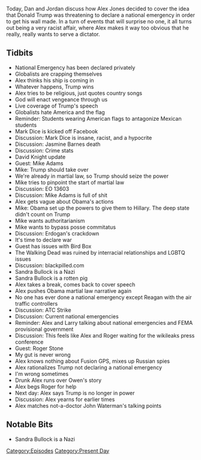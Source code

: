 {{Episode
    | title           = January 8, 2019
    | caption         = [https://knowledgefight.libsyn.com/knowledge-fight-january-8-2019 Listen to this episode on Libsyn]
    | episodeNumber   = 251
    | length          = 02:13:38
    | airDate         = January 11, 2019
    | coverageDate    = January 8, 2019
    | episodeType     = [[:Category:Present Day|Present Day]]
    | appearance      = [[Gavin Newsom]], [[Mark Dice]], [[Jasmine Barnes]], [[David Knight]], [[Mike Adams]], [[Roger Stone]], [[Owen Shroyer]]
    | oocDrop         = Gavin Newsom is the devil
    | previousEpisode = [[250: Remote Poisoners And Crypto Bigotry]]
    | nextEpisode     = [[252: April 7-8, 2009]]
}}

{{Stub}}

Today, Dan and Jordan discuss how Alex Jones decided to cover the idea that Donald Trump was threatening to declare a national emergency in order to get his wall made. In a turn of events that will surprise no one, it all turns out being a very racist affair, where Alex makes it way too obvious that he really, really wants to serve a dictator.

==Tidbits==

*National Emergency has been declared privately
*Globalists are crapping themselves
*Alex thinks his ship is coming in
*Whatever happens, Trump wins
*Alex tries to be religious, just quotes country songs
*God will enact vengeance through us
*Live coverage of Trump's speech
*Globalists hate America and the flag
*Reminder: Students wearing American flags to antagonize Mexican students
*Mark Dice is kicked off Facebook
*Discussion: Mark Dice is insane, racist, and a hypocrite
*Discussion: Jasmine Barnes death
*Discussion: Crime stats
*David Knight update
*Guest: Mike Adams
*Mike: Trump should take over
*We're already in martial law, so Trump should seize the power
*Mike tries to pinpoint the start of martial law
*Discussion: EO 13603
*Discussion: Mike Adams is full of shit
*Alex gets vague about Obama's actions
*Mike: Obama set up the powers to give them to Hillary. The deep state didn't count on Trump
*Mike wants authoritarianism
*Mike wants to bypass posse commitatus
*Discussion: Erdogan's crackdown
*It's time to declare war
*Guest has issues with Bird Box
*The Walking Dead was ruined by interracial relationships and LGBTQ issues
*Discussion: blackpilled.com
*Sandra Bullock is a Nazi
*Sandra Bullock is a rotten pig
*Alex takes a break, comes back to cover speech
*Alex pushes Obama martial law narrative again
*No one has ever done a national emergency except Reagan with the air traffic controllers
*Discussion: ATC Strike
*Discussion: Current national emergencies
*Reminder: Alex and Larry talking about national emergencies and FEMA provisional government
*Discussion: This feels like Alex and Roger waiting for the wikileaks press conference
*Guest: Roger Stone
*My gut is never wrong
*Alex knows nothing about Fusion GPS, mixes up Russian spies
*Alex rationalizes Trump not declaring a national emergency
*I'm wrong sometimes
*Drunk Alex runs over Owen's story
*Alex begs Roger for help
*Next day: Alex says Trump is no longer in power
*Discussion: Alex yearns for earlier times
*Alex matches not-a-doctor John Waterman's talking points

==Notable Bits==

*Sandra Bullock is a Nazi

[[Category:Episodes]]
[[Category:Present Day]]